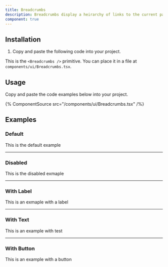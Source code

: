 ```yaml
---
title: Breadcrumbs
description: Breadcrumbs display a heirarchy of links to the current page or resource in an application.
component: true
---
```


## Installation

1. Copy and paste the following code into your project.

This is the `<Breadcrumbs />` primitive. You can place it in a file at `components/ui/Breadcrumbs.tsx`.

## Usage

Copy and paste the code examples below into your project.

{% ComponentSource src="/components/ui/Breadcrumbs.tsx" /%}

## Examples

### Default

This is the default example

---

### Disabled

This is the disabled exmaple

---

### With Label

This is an exmaple with a label

---

### With Text

This is an example with test

---

### With Button

This is an example with a button
